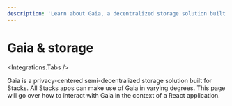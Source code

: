 ```yaml
---
description: 'Learn about Gaia, a decentralized storage solution built for Stacks based applications. Learn how to encrypt and decrypt data.'
---
```



# Gaia & storage

<Integrations.Tabs />

Gaia is a privacy-centered semi-decentralized storage solution built for Stacks. All Stacks apps can make use of Gaia in
varying degrees. This page will go over how to interact with Gaia in the context of a React application.
